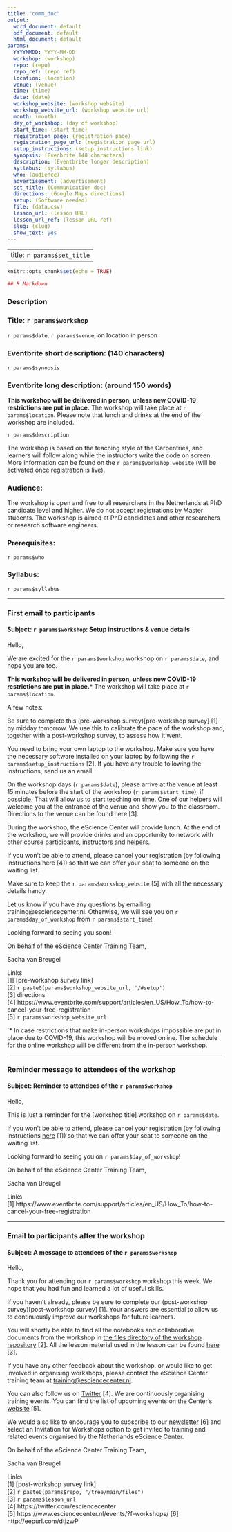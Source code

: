 ```yaml
---
title: "comm_doc"
output:
  word_document: default
  pdf_document: default
  html_document: default
params:
  YYYYMMDD: YYYY-MM-DD
  workshop: (workshop)
  repo: (repo)
  repo_ref: (repo ref)
  location: (location)
  venue: (venue)
  time: (time)
  date: (date)
  workshop_website: (workshop website)
  workshop_website_url: (workshop website url)
  month: (month)
  day_of_workshop: (day of workshop)
  start_time: (start time)
  registration_page: (registration page)
  registration_page_url: (registration page url)
  setup_instructions: (setup instructions link)
  synopsis: (Evenbrite 140 characters)
  description: (Eventbrite longer description)
  syllabus: (syllabus)
  who: (audience)
  advertisement: (advertisement)
  set_title: (Communication doc)
  directions: (Google Maps directions)
  setup: (Software needed)
  file: (data.csv)
  lesson_url: (lesson URL)
  lesson_url_ref: (lesson URL ref)
  slug: (slug)
  show_text: yes
---
```


---
title: `r params$set_title`
---


```r
knitr::opts_chunk$set(echo = TRUE)

## R Markdown

```

### Description  
### Title: `r params$workshop`  
`r params$date`, `r params$venue`, on location in person

### Eventbrite short description: (140 characters)  
`r params$synopsis`
  
### Eventbrite long description: (around 150 words)  
**This workshop will be delivered in person, unless new COVID-19 restrictions are put in place.** The workshop will take place at `r params$location`. Please note that lunch and drinks at the end of the workshop are included. 

`r params$description`

The workshop is based on the teaching style of the Carpentries, and learners will follow along while the instructors write the code on screen. More information can be found on the `r params$workshop_website` (will be activated once registration is live).  
  
### Audience: 
The workshop is open and free to all researchers in the Netherlands at PhD candidate level and higher. We do not accept registrations by Master students. The workshop is aimed at PhD candidates and other researchers or research software engineers.  

### Prerequisites: 
`r params$who`

### Syllabus:
`r params$syllabus`

---

### First email to participants
#### Subject: `r params$workshop`: Setup instructions & venue details

Hello,

We are excited for the `r params$workshop` workshop on `r params$date`, and hope you are too. 

**This workshop will be delivered in person, unless new COVID-19 restrictions are put in place.*** The workshop will take place at `r params$location`. 

A few notes:

Be sure to complete this (pre-workshop survey)[pre-workshop survey] [1] by midday tomorrow. We use this to calibrate the pace of the workshop and, together with a post-workshop survey, to assess how it went.

You need to bring your own laptop to the workshop. Make sure you have the necessary software installed on your laptop by following the `r params$setup_instructions` [2]. If you have any trouble following the instructions, send us an email.

On the workshop days (`r params$date`), please arrive at the venue at least 15 minutes before the start of the workshop (`r params$start_time`), if possible. That will allow us to start teaching on time. One of our helpers will welcome you at the entrance of the venue and show you to the classroom. Directions to the venue can be found here [3].

During the workshop, the eScience Center will provide lunch. At the end of the workshop, we will provide drinks and an opportunity to network with other course participants, instructors and helpers.

If you won’t be able to attend, please cancel your registration (by following instructions here [4]) so that we can offer your seat to someone on the waiting list.

Make sure to keep the `r params$workshop_website` [5] with all the necessary details handy.  

Let us know if you have any questions by emailing training@esciencecenter.nl. Otherwise, we will see you on `r params$day_of_workshop` from `r params$start_time`! 

Looking forward to seeing you soon!

On behalf of the eScience Center Training Team,

Sacha van Breugel


Links  
[1] [pre-workshop survey link]  
[2] `r paste0(params$workshop_website_url, '/#setup')`  
[3] directions   
[4] https://www.eventbrite.com/support/articles/en_US/How_To/how-to-cancel-your-free-registration   
[5] `r params$workshop_website_url`  

`* In case restrictions that make in-person workshops impossible are put in place due to COVID-19, this workshop will be moved online. The schedule for the online workshop will be different from the in-person workshop. 

------

### Reminder message to attendees of the workshop
#### Subject: Reminder to attendees of the `r params$workshop`

Hello,

This is just a reminder for the [workshop title] workshop on `r params$date`.

If you won’t be able to attend, please cancel your registration (by following instructions [here](https://www.eventbrite.com/support/articles/en_US/How_To/how-to-cancel-your-free-registration) [1])  so that we can offer your seat to someone on the waiting list.

Looking forward to seeing you on `r params$day_of_workshop`!

On behalf of the eScience Center Training Team,

Sacha van Breugel

Links  
[1] https://www.eventbrite.com/support/articles/en_US/How_To/how-to-cancel-your-free-registration  

--------
### Email to participants after the workshop
#### Subject: A message to attendees of the `r params$workshop`
  
Hello,  

Thank you for attending our `r params$workshop` workshop this week. We hope that you had fun and learned a lot of useful skills. 

If you haven’t already, please be sure to complete our (post-workshop survey)[post-workshop survey] [1]. Your answers are essential to allow us to continuously improve our workshops for future learners.  
  
You will shortly be able to find all the notebooks and collaborative documents from the workshop in [the files directory of the workshop repository](`r paste0(params$repo, "/tree/main/files")`) [2]. All the lesson material used in the lesson can be found [here](`r params$lesson_url_ref`) [3].
  
If you have any other feedback about the workshop, or would like to get involved in organising workshops, please contact the eScience Center training team at [training@esciencecenter.nl](mailto:training@esciencecenter.nl).  
  
You can also follow us on [Twitter](https://twitter.com/esciencecenter) [4]. We are continuously organising training events. You can find the list of upcoming events on the Center’s [website](https://www.esciencecenter.nl/events/?f-workshops/) [5].  
  
We would also like to encourage you to subscribe to our [newsletter](http://eepurl.com/dtjzwP) [6] and select an Invitation for Workshops option to get invited to training and related events organised by the Netherlands eScience Center.

On behalf of the eScience Center Training Team,

Sacha van Breugel

Links  
[1] [post-workshop survey link]  
[2] `r paste0(params$repo, "/tree/main/files")`  
[3] `r params$lesson_url`  
[4] https://twitter.com/esciencecenter   
[5] https://www.esciencecenter.nl/events/?f-workshops/ 
[6] http://eepurl.com/dtjzwP


